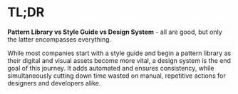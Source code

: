 
<Meta title="docs 📚/1. What/TL;DR" />

# TL;DR
**Pattern Library vs Style Guide vs Design System** - all are good, but only the latter encompasses everything.

While most companies start with a style guide and begin a pattern library as their digital and visual assets become more vital, a design system is the end goal of this journey.
It adds automated and ensures consistency, while simultaneously cutting down time wasted on manual, repetitive actions for designers and developers alike.
